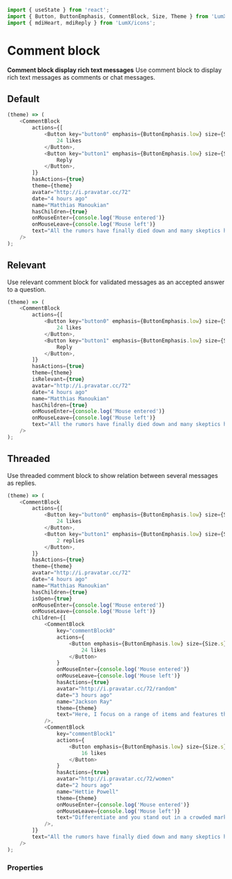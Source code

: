 ```javascript import
import { useState } from 'react';
import { Button, ButtonEmphasis, CommentBlock, Size, Theme } from 'LumX';
import { mdiHeart, mdiReply } from 'LumX/icons';
```

# Comment block

**Comment block display rich text messages**
Use comment block to display rich text messages as comments or chat messages.

## Default

```javascript jsx withThemeSwitcher
(theme) => (
    <CommentBlock
        actions={[
            <Button key="button0" emphasis={ButtonEmphasis.low} size={Size.s} leftIcon={mdiHeart}>
                24 likes
            </Button>,
            <Button key="button1" emphasis={ButtonEmphasis.low} size={Size.s} leftIcon={mdiReply}>
                Reply
            </Button>,
        ]}
        hasActions={true}
        theme={theme}
        avatar="http://i.pravatar.cc/72"
        date="4 hours ago"
        name="Matthias Manoukian"
        hasChildren={true}
        onMouseEnter={console.log('Mouse entered')}
        onMouseLeave={console.log('Mouse left')}
        text="All the rumors have finally died down and many skeptics have tightened their lips, the iPod does support video format now on its fifth generation."
    />
);
```

## Relevant

Use relevant comment block for validated messages as an accepted answer to a question.

```javascript jsx withThemeSwitcher
(theme) => (
    <CommentBlock
        actions={[
            <Button key="button0" emphasis={ButtonEmphasis.low} size={Size.s} leftIcon={mdiHeart}>
                24 likes
            </Button>,
            <Button key="button1" emphasis={ButtonEmphasis.low} size={Size.s} leftIcon={mdiReply}>
                Reply
            </Button>,
        ]}
        hasActions={true}
        theme={theme}
        isRelevant={true}
        avatar="http://i.pravatar.cc/72"
        date="4 hours ago"
        name="Matthias Manoukian"
        hasChildren={true}
        onMouseEnter={console.log('Mouse entered')}
        onMouseLeave={console.log('Mouse left')}
        text="All the rumors have finally died down and many skeptics have tightened their lips, the iPod does support video format now on its fifth generation."
    />
);
```

## Threaded

Use threaded comment block to show relation between several messages as replies.

```javascript jsx withThemeSwitcher
(theme) => (
    <CommentBlock
        actions={[
            <Button key="button0" emphasis={ButtonEmphasis.low} size={Size.s} leftIcon={mdiHeart}>
                24 likes
            </Button>,
            <Button key="button1" emphasis={ButtonEmphasis.low} size={Size.s} leftIcon={mdiReply}>
                2 replies
            </Button>,
        ]}
        hasActions={true}
        theme={theme}
        avatar="http://i.pravatar.cc/72"
        date="4 hours ago"
        name="Matthias Manoukian"
        hasChildren={true}
        isOpen={true}
        onMouseEnter={console.log('Mouse entered')}
        onMouseLeave={console.log('Mouse left')}
        children={[
            <CommentBlock
                key="commentBlock0"
                actions={
                    <Button emphasis={ButtonEmphasis.low} size={Size.s} leftIcon={mdiHeart}>
                        24 likes
                    </Button>
                }
                onMouseEnter={console.log('Mouse entered')}
                onMouseLeave={console.log('Mouse left')}
                hasActions={true}
                avatar="http://i.pravatar.cc/72/random"
                date="3 hours ago"
                name="Jackson Ray"
                theme={theme}
                text="Here, I focus on a range of items and features that we use in life without giving them."
            />,
            <CommentBlock
                key="commentBlock1"
                actions={
                    <Button emphasis={ButtonEmphasis.low} size={Size.s} leftIcon={mdiHeart}>
                        16 likes
                    </Button>
                }
                hasActions={true}
                avatar="http://i.pravatar.cc/72/women"
                date="2 hours ago"
                name="Hettie Powell"
                theme={theme}
                onMouseEnter={console.log('Mouse entered')}
                onMouseLeave={console.log('Mouse left')}
                text="Differentiate and you stand out in a crowded marketplace."
            />,
        ]}
        text="All the rumors have finally died down and many skeptics have tightened their lips, the iPod does support video format now on its fifth generation."
    />
);
```

### Properties

<PropTable component="CommentBlock" />
